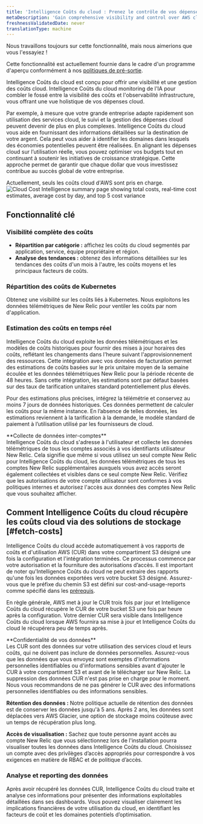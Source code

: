 ```yaml
---
title: 'Intelligence Coûts du cloud : Prenez le contrôle de vos dépenses cloud'
metaDescription: 'Gain comprehensive visibility and control over AWS cloud costs with CCI, enhancing your FinOps strategy for holistic cost management.'
freshnessValidatedDate: never
translationType: machine
---
```


<Callout title="Aperçu">
  Nous travaillons toujours sur cette fonctionnalité, mais nous aimerions que vous l&apos;essayiez !

  Cette fonctionnalité est actuellement fournie dans le cadre d&apos;un programme d&apos;aperçu conformément à nos [politiques de pré-sortie](/docs/licenses/license-information/referenced-policies/new-relic-pre-release-policy).
</Callout>

Intelligence Coûts du cloud est conçu pour offrir une visibilité et une gestion des coûts cloud. Intelligence Coûts du cloud monitoring de l&apos;IA pour combler le fossé entre la visibilité des coûts et l&apos;observabilité infrastructure, vous offrant une vue holistique de vos dépenses cloud.

Par exemple, à mesure que votre grande entreprise adapte rapidement son utilisation des services cloud, le suivi et la gestion des dépenses cloud peuvent devenir de plus en plus complexes. Intelligence Coûts du cloud vous aide en fournissant des informations détaillées sur la destination de votre argent. Cela peut vous aider à identifier les domaines dans lesquels des économies potentielles peuvent être réalisées. En alignant les dépenses cloud sur l’utilisation réelle, vous pouvez optimiser vos budgets tout en continuant à soutenir les initiatives de croissance stratégique. Cette approche permet de garantir que chaque dollar que vous investissez contribue au succès global de votre entreprise.

<Callout variant="important">
  Actuellement, seuls les coûts cloud d&apos;AWS sont pris en charge.
</Callout>

<img title="Cloud Cost Intelligence summary page showing total costs, real-time cost estimates, average cost by day, and top 5 cost variance" alt="Cloud Cost Intelligence summary page showing total costs, real-time cost estimates, average cost by day, and top 5 cost variance" src="/images/cci_summary.webp" />

## Fonctionnalité clé

### Visibilité complète des coûts

* **Répartition par catégorie :** affichez les coûts du cloud segmentés par application, service, équipe propriétaire et région.
* **Analyse des tendances :** obtenez des informations détaillées sur les tendances des coûts d&apos;un mois à l&apos;autre, les coûts moyens et les principaux facteurs de coûts.

### Répartition des coûts de Kubernetes

Obtenez une visibilité sur les coûts liés à Kubernetes. Nous exploitons les données télémétriques de New Relic pour ventiler les coûts par nom d&apos;application.

### Estimation des coûts en temps réel

Intelligence Coûts du cloud exploite les données télémétriques et les modèles de coûts historiques pour fournir des mises à jour horaires des coûts, reflétant les changements dans l&apos;heure suivant l&apos;approvisionnement des ressources. Cette intégration avec vos données de facturation permet des estimations de coûts basées sur le prix unitaire moyen de la semaine écoulée et les données télémétriques New Relic pour la période récente de 48 heures. Sans cette intégration, les estimations sont par défaut basées sur des taux de tarification unitaires standard potentiellement plus élevés.

Pour des estimations plus précises, intégrez la télémétrie et conservez au moins 7 jours de données historiques. Ces données permettent de calculer les coûts pour la même instance. En l’absence de telles données, les estimations reviennent à la tarification à la demande, le modèle standard de paiement à l’utilisation utilisé par les fournisseurs de cloud.

<Callout variant="important">
  **Collecte de données inter-comptes**<br /> Intelligence Coûts du cloud s&apos;adresse à l&apos;utilisateur et collecte les données télémétriques de tous les comptes associés à vos identifiants utilisateur New Relic. Cela signifie que même si vous utilisez un seul compte New Relic pour Intelligence Coûts du cloud, les données télémétriques de tous les comptes New Relic supplémentaires auxquels vous avez accès seront également collectées et visibles dans ce seul compte New Relic. Vérifiez que les autorisations de votre compte utilisateur sont conformes à vos politiques internes et autorisez l&apos;accès aux données des comptes New Relic que vous souhaitez afficher.
</Callout>

## Comment Intelligence Coûts du cloud récupère les coûts cloud via des solutions de stockage [#fetch-costs]

Intelligence Coûts du cloud accède automatiquement à vos rapports de coûts et d&apos;utilisation AWS (CUR) dans votre compartiment S3 désigné une fois la configuration et l&apos;intégration terminées. Ce processus commence par votre autorisation et la fourniture des autorisations d’accès. Il est important de noter qu&apos;Intelligence Coûts du cloud ne peut extraire des rapports qu&apos;une fois les données exportées vers votre bucket S3 désigné. Assurez-vous que le préfixe du chemin S3 est défini sur cost-and-usage-reports comme spécifié dans les [prérequis](/docs/cci/getting-started/prerequisites).

En règle générale, AWS met à jour le CUR trois fois par jour et Intelligence Coûts du cloud récupère le CUR de votre bucket S3 une fois par heure après la configuration. Votre dernier CUR sera visible dans Intelligence Coûts du cloud lorsque AWS fournira sa mise à jour et Intelligence Coûts du cloud le récupérera peu de temps après.

<Callout variant="important">
  **Confidentialité de vos données**<br /> Les CUR sont des données sur votre utilisation des services cloud et leurs coûts, qui ne doivent pas inclure de données personnelles. Assurez-vous que les données que vous envoyez sont exemptes d&apos;informations personnelles identifiables ou d&apos;informations sensibles avant d&apos;ajouter le CUR à votre compartiment S3 et avant de le télécharger sur New Relic. La suppression des données CUR n&apos;est pas prise en charge pour le moment. Nous vous recommandons de ne pas générer le CUR avec des informations personnelles identifiables ou des informations sensibles.

  **Rétention des données :** Notre politique actuelle de rétention des données est de conserver les données jusqu&apos;à 5 ans. Après 2 ans, les données sont déplacées vers AWS Glacier, une option de stockage moins coûteuse avec un temps de récupération plus long.

  **Accès de visualisation :** Sachez que toute personne ayant accès au compte New Relic que vous sélectionnez lors de l&apos;installation pourra visualiser toutes les données dans Intelligence Coûts du cloud. Choisissez un compte avec des privilèges d’accès appropriés pour correspondre à vos exigences en matière de RBAC et de politique d’accès.
</Callout>

### Analyse et reporting des données

Après avoir récupéré les données CUR, Intelligence Coûts du cloud traite et analyse ces informations pour présenter des informations exploitables détaillées dans ses dashboards. Vous pouvez visualiser clairement les implications financières de votre utilisation du cloud, en identifiant les facteurs de coût et les domaines potentiels d’optimisation.